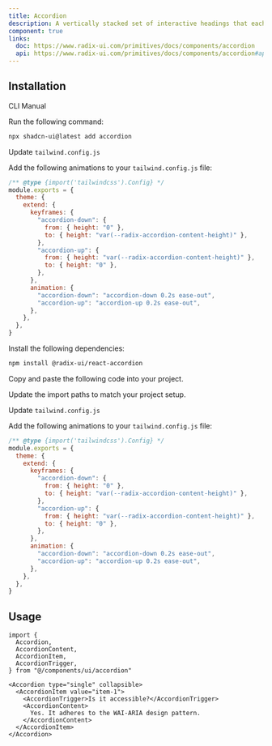 ```yaml
---
title: Accordion
description: A vertically stacked set of interactive headings that each reveal a section of content.
component: true
links:
  doc: https://www.radix-ui.com/primitives/docs/components/accordion
  api: https://www.radix-ui.com/primitives/docs/components/accordion#api-reference
---
```


<ComponentPreview
  name="accordion-demo"
  className="[&_.preview>[data-orientation=vertical]]:sm:max-w-[70%]"
/>

## Installation

<Tabs defaultValue="cli">

<TabsList>
  <TabsTrigger value="cli">CLI</TabsTrigger>
  <TabsTrigger value="manual">Manual</TabsTrigger>
</TabsList>

<TabsContent value="cli">

<Steps>

<Step>Run the following command:</Step>

```bash
npx shadcn-ui@latest add accordion
```

<Step>Update `tailwind.config.js`</Step>

Add the following animations to your `tailwind.config.js` file:

```js title="tailwind.config.js" {5-18}
/** @type {import('tailwindcss').Config} */
module.exports = {
  theme: {
    extend: {
      keyframes: {
        "accordion-down": {
          from: { height: "0" },
          to: { height: "var(--radix-accordion-content-height)" },
        },
        "accordion-up": {
          from: { height: "var(--radix-accordion-content-height)" },
          to: { height: "0" },
        },
      },
      animation: {
        "accordion-down": "accordion-down 0.2s ease-out",
        "accordion-up": "accordion-up 0.2s ease-out",
      },
    },
  },
}
```

</Steps>

</TabsContent>

<TabsContent value="manual">

<Steps>

<Step>Install the following dependencies:</Step>

```bash
npm install @radix-ui/react-accordion
```

<Step>Copy and paste the following code into your project.</Step>

<ComponentSource name="accordion" />

<Step>Update the import paths to match your project setup.</Step>

<Step>Update `tailwind.config.js`</Step>

Add the following animations to your `tailwind.config.js` file:

```js title="tailwind.config.js" {5-18}
/** @type {import('tailwindcss').Config} */
module.exports = {
  theme: {
    extend: {
      keyframes: {
        "accordion-down": {
          from: { height: "0" },
          to: { height: "var(--radix-accordion-content-height)" },
        },
        "accordion-up": {
          from: { height: "var(--radix-accordion-content-height)" },
          to: { height: "0" },
        },
      },
      animation: {
        "accordion-down": "accordion-down 0.2s ease-out",
        "accordion-up": "accordion-up 0.2s ease-out",
      },
    },
  },
}
```

</Steps>

</TabsContent>

</Tabs>

## Usage

```tsx
import {
  Accordion,
  AccordionContent,
  AccordionItem,
  AccordionTrigger,
} from "@/components/ui/accordion"
```

```tsx
<Accordion type="single" collapsible>
  <AccordionItem value="item-1">
    <AccordionTrigger>Is it accessible?</AccordionTrigger>
    <AccordionContent>
      Yes. It adheres to the WAI-ARIA design pattern.
    </AccordionContent>
  </AccordionItem>
</Accordion>
```
